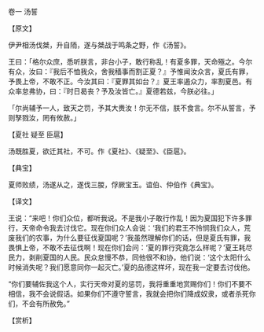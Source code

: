 

卷一 汤誓

【原文】

伊尹相汤伐桀，升自陑，遂与桀战于鸣条之野，作《汤誓》。

王曰：「格尔众庶，悉听朕言，非台小子，敢行称乱！有夏多罪，天命殛之。今尔有众，汝曰：『我后不恤我众，舍我穑事而割正夏？』予惟闻汝众言，夏氏有罪，予畏上帝，不敢不正。今汝其曰：『夏罪其如台？』夏王率遏众力，率割夏邑。有众率怠弗协，曰：『时日曷丧？予及汝皆亡。』夏德若兹，今朕必往。」

「尔尚辅予一人，致天之罚，予其大赉汝！尔无不信，朕不食言。尔不从誓言，予则孥戮汝，罔有攸赦。」

【夏社 疑至 臣扈】

汤既胜夏，欲迁其社，不可。作《夏社》、《疑至》、《臣扈》。

【典宝】

夏师败绩，汤遂从之，遂伐三朡，俘厥宝玉。谊伯、仲伯作《典宝》。

【译文】

王说：“来吧！你们众位，都听我说。不是我小子敢行作乱！因为夏国犯下许多罪行，天帝命令我去讨伐它。现在你们众人会说：‘我们的君王不怜悯我们众人，荒废我们的农事，为什么要征伐夏国呢？’我虽然理解你们的话，但是夏氏有罪，我畏惧上帝，不敢不去征伐啊！现在你们会问：‘夏的罪行究竟怎么样呢？’夏王耗尽民力，剥削夏国的人民。民众怠慢不恭，同他很不和协，他们说：‘这个太阳什么时候消失呢？我们愿意同你一起灭亡。’夏的品德这样坏，现在我一定要去讨伐他。

“你们要辅佐我这个人，实行天帝对夏的惩罚，我将重重地赏赐你们！你们不要不相信，我不会说假话。如果你们不遵守誓言，我就会把你们降成奴隶，或者杀死你们，不会有所赦免。”

【赏析】


